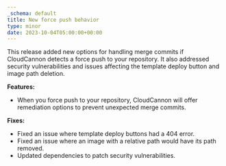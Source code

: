 ```yaml
---
_schema: default
title: New force push behavior
type: minor
date: 2023-10-04T05:00:00+00:00
---
```

This release added new options for handling merge commits if CloudCannon detects a force push to your repository. It also addressed security vulnerabilities and issues affecting the template deploy button and image path deletion.

**Features:**

* When you force push to your repository, CloudCannon will offer remediation options to prevent unexpected merge commits.

**Fixes:**

* Fixed an issue where template deploy buttons had a 404 error.
* Fixed an issue where an image with a relative path would have its path removed.
* Updated dependencies to patch security vulnerabilities.